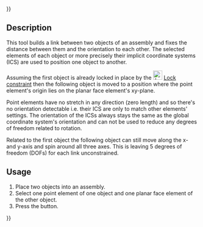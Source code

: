 {{UnfinishedDocu{{#translation:}}}}
<languages/>

{{Docnav
|[[Assembly3_ConstraintPointsCoincident|Points coincident]]
|[[Assembly3_ConstraintPointOnLine|Point on line]]
|[[Assembly3_Workbench|Assembly3]]
|IconL=Assembly_ConstraintPointCoincident.svg
|IconR=Assembly_ConstraintPointOnLine.svg
|IconC=Assembly3_workbench_icon.svg
}}

{{GuiCommand
|Name=Assembly3 ConstraintPointInPlane
|Icon=Assembly_ConstraintPointInPlane.svg
|Workbenches=[[Assembly3_Workbench|Assembly3]]
}}

== Description ==

This tool builds a link between two objects of an assembly and fixes the distance between them and the orientation to each other. The selected elements of each object or more precisely their implicit coordinate systems (ICS) are used to position one object to another.

Assuming the first object is already locked in place by the [[Image:Assembly_ConstraintLock.svg‎‎|24px]] [[Assembly3_ConstraintLock|Lock constraint]] then the following object is moved to a position where the point element's origin lies on the planar face element's xy-plane.

Point elements have no stretch in any direction (zero length) and so there's no orientation detectable i.e. their ICS are only to match other elements' settings. The orientation of the ICSs always stays the same as the global coordinate system's orientation and can not be used to reduce any degrees of freedom related to rotation.

Related to the first object the following object can still move along the x- and y-axis and spin around all three axes. This is leaving 5 degrees of freedom (DOFs) for each link unconstrained.

== Usage == 

# Place two objects into an assembly.
# Select one point element of one object and one planar face element of the other object.
# Press the {{Button|[[Image:Assembly_ConstraintPointInPlane.svg|16px]] [[Assembly3_ConstraintPointInPlane|Point on plane]]}} button.

   
{{Docnav
|[[Assembly3_ConstraintPointsCoincident|Points coincident]]
|[[Assembly3_ConstraintPointOnLine|Point on line]]
|[[Assembly3_Workbench|Assembly3]]
|IconL=Assembly_ConstraintPointCoincident.svg
|IconR=Assembly_ConstraintPointOnLine.svg
|IconC=Assembly3_workbench_icon.svg
}}

{{Userdocnavi{{#translation:}}}}